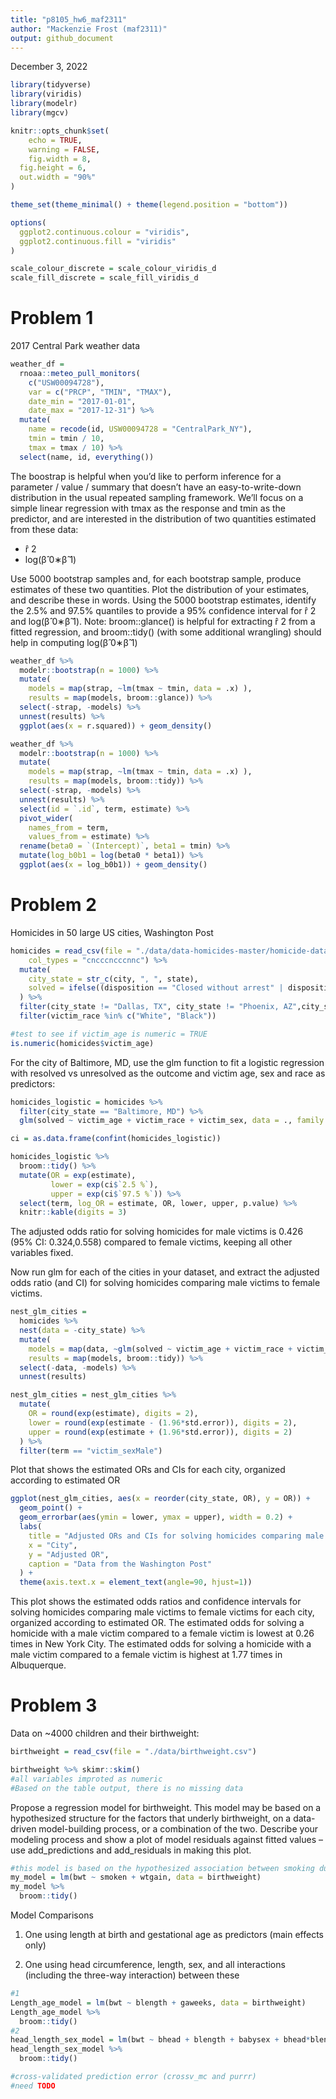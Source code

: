 ```yaml
---
title: "p8105_hw6_maf2311"
author: "Mackenzie Frost (maf2311)"
output: github_document
---
```


December 3, 2022

```r
library(tidyverse)
library(viridis)
library(modelr)
library(mgcv)

knitr::opts_chunk$set(
	echo = TRUE,
	warning = FALSE,
	fig.width = 8, 
  fig.height = 6,
  out.width = "90%"
)

theme_set(theme_minimal() + theme(legend.position = "bottom"))

options(
  ggplot2.continuous.colour = "viridis",
  ggplot2.continuous.fill = "viridis"
)

scale_colour_discrete = scale_colour_viridis_d
scale_fill_discrete = scale_fill_viridis_d
```

# Problem 1

2017 Central Park weather data

```r
weather_df = 
  rnoaa::meteo_pull_monitors(
    c("USW00094728"),
    var = c("PRCP", "TMIN", "TMAX"), 
    date_min = "2017-01-01",
    date_max = "2017-12-31") %>%
  mutate(
    name = recode(id, USW00094728 = "CentralPark_NY"),
    tmin = tmin / 10,
    tmax = tmax / 10) %>%
  select(name, id, everything())
```

The boostrap is helpful when you’d like to perform inference for a parameter / value / summary that doesn’t have an easy-to-write-down distribution in the usual repeated sampling framework. We’ll focus on a simple linear regression with tmax as the response and tmin as the predictor, and are interested in the distribution of two quantities estimated from these data:

* r̂ 2
* log(β̂ 0∗β̂ 1)

Use 5000 bootstrap samples and, for each bootstrap sample, produce estimates of these two quantities. Plot the distribution of your estimates, and describe these in words. Using the 5000 bootstrap estimates, identify the 2.5% and 97.5% quantiles to provide a 95% confidence interval for r̂ 2 and log(β̂ 0∗β̂ 1). Note: broom::glance() is helpful for extracting r̂ 2 from a fitted regression, and broom::tidy() (with some additional wrangling) should help in computing log(β̂ 0∗β̂ 1)

```r
weather_df %>% 
  modelr::bootstrap(n = 1000) %>% 
  mutate(
    models = map(strap, ~lm(tmax ~ tmin, data = .x) ),
    results = map(models, broom::glance)) %>% 
  select(-strap, -models) %>% 
  unnest(results) %>% 
  ggplot(aes(x = r.squared)) + geom_density()
```

```r
weather_df %>% 
  modelr::bootstrap(n = 1000) %>% 
  mutate(
    models = map(strap, ~lm(tmax ~ tmin, data = .x) ),
    results = map(models, broom::tidy)) %>% 
  select(-strap, -models) %>% 
  unnest(results) %>% 
  select(id = `.id`, term, estimate) %>% 
  pivot_wider(
    names_from = term, 
    values_from = estimate) %>% 
  rename(beta0 = `(Intercept)`, beta1 = tmin) %>% 
  mutate(log_b0b1 = log(beta0 * beta1)) %>% 
  ggplot(aes(x = log_b0b1)) + geom_density()
```

# Problem 2

Homicides in 50 large US cities, Washington Post

```r
homicides = read_csv(file = "./data/data-homicides-master/homicide-data.csv", 
    col_types = "cncccncccnnc") %>%
  mutate(
    city_state = str_c(city, ", ", state),
    solved = ifelse((disposition == "Closed without arrest" | disposition == "Open/No arrest"), 0, 1)
  ) %>%
  filter(city_state != "Dallas, TX", city_state != "Phoenix, AZ",city_state != "Kansas City, MO", city_state != "Tulsa, AL") %>%
  filter(victim_race %in% c("White", "Black"))

#test to see if victim_age is numeric = TRUE
is.numeric(homicides$victim_age)
```

For the city of Baltimore, MD, use the glm function to fit a logistic regression with resolved vs unresolved as the outcome and victim age, sex and race as predictors:

```r
homicides_logistic = homicides %>% 
  filter(city_state == "Baltimore, MD") %>% 
  glm(solved ~ victim_age + victim_race + victim_sex, data = ., family = binomial()) 

ci = as.data.frame(confint(homicides_logistic))

homicides_logistic %>% 
  broom::tidy() %>% 
  mutate(OR = exp(estimate),
         lower = exp(ci$`2.5 %`),
         upper = exp(ci$`97.5 %`)) %>%
  select(term, log_OR = estimate, OR, lower, upper, p.value) %>% 
  knitr::kable(digits = 3)
```

The adjusted odds ratio for solving homicides for male victims is 0.426 (95% CI: 0.324,0.558) compared to female victims, keeping all other variables fixed.

Now run glm for each of the cities in your dataset, and extract the adjusted odds ratio (and CI) for solving homicides comparing male victims to female victims. 

```r
nest_glm_cities =
  homicides %>% 
  nest(data = -city_state) %>% 
  mutate(
    models = map(data, ~glm(solved ~ victim_age + victim_race + victim_sex, data = ., family = binomial())),
    results = map(models, broom::tidy)) %>% 
  select(-data, -models) %>% 
  unnest(results)

nest_glm_cities = nest_glm_cities %>%
  mutate(
    OR = round(exp(estimate), digits = 2),
    lower = round(exp(estimate - (1.96*std.error)), digits = 2),
    upper = round(exp(estimate + (1.96*std.error)), digits = 2)
  ) %>%
  filter(term == "victim_sexMale") 

```

Plot that shows the estimated ORs and CIs for each city, organized according to estimated OR

```r
ggplot(nest_glm_cities, aes(x = reorder(city_state, OR), y = OR)) + 
  geom_point() +
  geom_errorbar(aes(ymin = lower, ymax = upper), width = 0.2) + 
  labs(
    title = "Adjusted ORs and CIs for solving homicides comparing male victims to female victims",
    x = "City",
    y = "Adjusted OR",
    caption = "Data from the Washington Post"
  ) +
  theme(axis.text.x = element_text(angle=90, hjust=1))
```

This plot shows  the estimated odds ratios and confidence intervals for solving homicides comparing male victims to female victims for each city, organized according to estimated OR. The estimated odds for solving a homicide with a male victim compared to a female victim is lowest at 0.26 times in New York City. The estimated odds for solving a homicide with a male victim compared to a female victim is highest at 1.77 times in Albuquerque. 

# Problem 3

Data on ~4000 children and their birthweight:

```r
birthweight = read_csv(file = "./data/birthweight.csv") 

birthweight %>% skimr::skim()
#all variables improted as numeric
#Based on the table output, there is no missing data
```

Propose a regression model for birthweight. This model may be based on a hypothesized structure for the factors that underly birthweight, on a data-driven model-building process, or a combination of the two. Describe your modeling process and show a plot of model residuals against fitted values – use add_predictions and add_residuals in making this plot.

```r
#this model is based on the hypothesized association between smoking during pregnancy and maternal weight gain during pregnancy,  and birthweight
my_model = lm(bwt ~ smoken + wtgain, data = birthweight)
my_model %>%
  broom::tidy()
```

Model Comparisons

1. One using length at birth and gestational age as predictors (main effects only)

2. One using head circumference, length, sex, and all interactions (including the three-way       interaction) between these

```r
#1
Length_age_model = lm(bwt ~ blength + gaweeks, data = birthweight)
Length_age_model %>%
  broom::tidy()
#2
head_length_sex_model = lm(bwt ~ bhead + blength + babysex + bhead*blength + bhead*babysex + blength*babysex + bhead*blength*babysex, data = birthweight)
head_length_sex_model %>%
  broom::tidy()

#cross-validated prediction error (crossv_mc and purrr)
#need TODO
```




